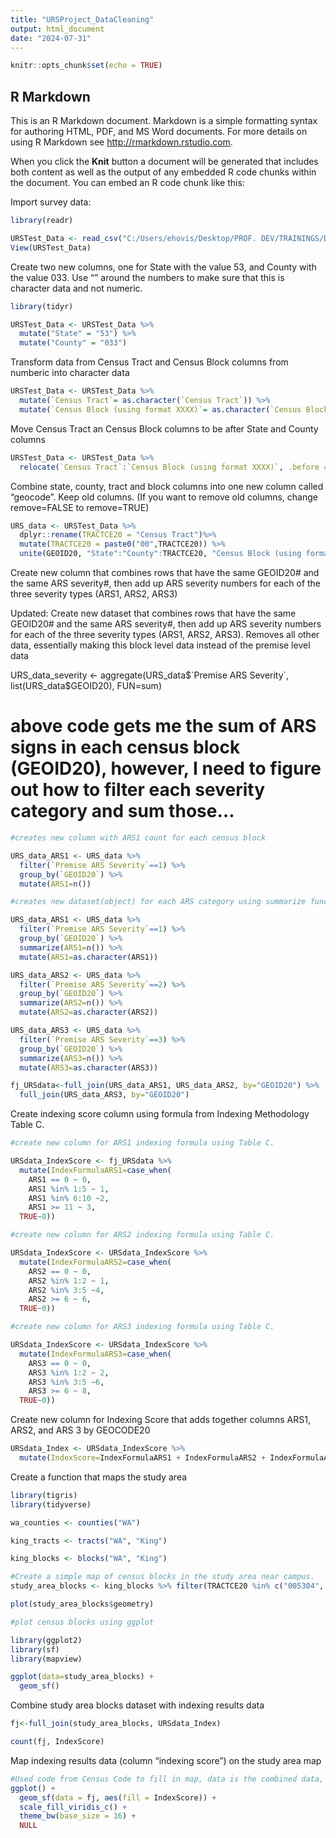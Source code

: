 ---
title: "URSProject_DataCleaning"
output: html_document
date: "2024-07-31"
---

```{r setup, include=FALSE}
knitr::opts_chunk$set(echo = TRUE)
```

## R Markdown

This is an R Markdown document. Markdown is a simple formatting syntax for authoring HTML, PDF, and MS Word documents. For more details on using R Markdown see <http://rmarkdown.rstudio.com>.

When you click the **Knit** button a document will be generated that includes both content as well as the output of any embedded R code chunks within the document. You can embed an R code chunk like this:

Import survey data:

```{r}

library(readr)

URSTest_Data <- read_csv("C:/Users/ehovis/Desktop/PROF. DEV/TRAININGS/DASEH Coding Workshop/Code-A-Thon Projects/Rodent Survey Form_TestData.csv")
View(URSTest_Data)

```

Create two new columns, one for State with the value 53, and County with the value 033. Use "" around the numbers to make sure that this is character data and not numeric.

```{r}
library(tidyr)

URSTest_Data <- URSTest_Data %>%
  mutate("State" = "53") %>%
  mutate("County" = "033")

```

Transform data from Census Tract and Census Block columns from numberic into character data

```{r}

URSTest_Data <- URSTest_Data %>%
  mutate(`Census Tract`= as.character(`Census Tract`)) %>%
  mutate(`Census Block (using format XXXX)`= as.character(`Census Block (using format XXXX)`))

```

Move Census Tract an Census Block columns to be after State and County columns

```{r}

URSTest_Data <- URSTest_Data %>%
  relocate(`Census Tract`:`Census Block (using format XXXX)`, .before = NULL, .after = County)

```

Combine state, county, tract and block columns into one new column called "geocode". Keep old columns. (If you want to remove old columns, change remove=FALSE to remove=TRUE)

```{r}

URS_data <- URSTest_Data %>%
  dplyr::rename(TRACTCE20 = "Census Tract")%>%
  mutate(TRACTCE20 = paste0("00",TRACTCE20)) %>%
  unite(GEOID20, "State":"County":TRACTCE20, "Census Block (using format XXXX)", sep = "", remove = FALSE, na.rm = FALSE)

```

Create new column that combines rows that have the same GEOID20# and the same ARS severity#, then add up ARS severity numbers for each of the three severity types (ARS1, ARS2, ARS3)

Updated: Create new dataset that combines rows that have the same GEOID20# and the same ARS severity#, then add up ARS severity numbers for each of the three severity types (ARS1, ARS2, ARS3). Removes all other data, essentially making this block level data instead of the premise level data

URS_data_severity <- aggregate(URS_data$`Premise ARS Severity`, list(URS_data$GEOID20), FUN=sum)

# above code gets me the sum of ARS signs in each census block (GEOID20), however, I need to figure out how to filter each severity category and sum those...

```{r}

#creates new column with ARS1 count for each census block

URS_data_ARS1 <- URS_data %>%
  filter(`Premise ARS Severity`==1) %>%
  group_by(`GEOID20`) %>%
  mutate(ARS1=n())

#creates new dataset(object) for each ARS category using summarize function. Mutate function is used to convert ARS column numerical data to character data.

URS_data_ARS1 <- URS_data %>%
  filter(`Premise ARS Severity`==1) %>%
  group_by(`GEOID20`) %>%
  summarize(ARS1=n()) %>%
  mutate(ARS1=as.character(ARS1))

URS_data_ARS2 <- URS_data %>%
  filter(`Premise ARS Severity`==2) %>%
  group_by(`GEOID20`) %>%
  summarize(ARS2=n()) %>%
  mutate(ARS2=as.character(ARS2))

URS_data_ARS3 <- URS_data %>%
  filter(`Premise ARS Severity`==3) %>%
  group_by(`GEOID20`) %>%
  summarize(ARS3=n()) %>%
  mutate(ARS3=as.character(ARS3))

fj_URSdata<-full_join(URS_data_ARS1, URS_data_ARS2, by="GEOID20") %>%
  full_join(URS_data_ARS3, by="GEOID20")

```

Create indexing score column using formula from Indexing Methodology Table C.

```{r}
#create new column for ARS1 indexing formula using Table C.

URSdata_IndexScore <- fj_URSdata %>%
  mutate(IndexFormulaARS1=case_when(
    ARS1 == 0 ~ 0,
    ARS1 %in% 1:5 ~ 1,
    ARS1 %in% 6:10 ~2,
    ARS1 >= 11 ~ 3,
  TRUE~0))

#create new column for ARS2 indexing formula using Table C.

URSdata_IndexScore <- URSdata_IndexScore %>%
  mutate(IndexFormulaARS2=case_when(
    ARS2 == 0 ~ 0,
    ARS2 %in% 1:2 ~ 1,
    ARS2 %in% 3:5 ~4,
    ARS2 >= 6 ~ 6,
  TRUE~0))

#create new column for ARS3 indexing formula using Table C.

URSdata_IndexScore <- URSdata_IndexScore %>%
  mutate(IndexFormulaARS3=case_when(
    ARS3 == 0 ~ 0,
    ARS3 %in% 1:2 ~ 2,
    ARS3 %in% 3:5 ~6,
    ARS3 >= 6 ~ 8,
  TRUE~0))

```

Create new column for Indexing Score that adds together columns ARS1, ARS2, and ARS 3 by GEOCODE20

```{r}
URSdata_Index <- URSdata_IndexScore %>%
  mutate(IndexScore=IndexFormulaARS1 + IndexFormulaARS2 + IndexFormulaARS3)
```

Create a function that maps the study area

```{r}

library(tigris)
library(tidyverse)

wa_counties <- counties("WA")

king_tracts <- tracts("WA", "King")

king_blocks <- blocks("WA", "King")

#Create a simple map of census blocks in the study area near campus.
study_area_blocks <- king_blocks %>% filter(TRACTCE20 %in% c("005304", "005303", "005306", "005202", "005201", "005307", "004401", "004402", "004202", "004500", "005305", "004302", "004301"))

plot(study_area_blocks$geometry)

#plot census blocks using ggplot

library(ggplot2)
library(sf)
library(mapview)

ggplot(data=study_area_blocks) +
  geom_sf()

```


Combine study area blocks dataset with indexing results data

```{r}

fj<-full_join(study_area_blocks, URSdata_Index)

count(fj, IndexScore)
```

Map indexing results data (column "indexing score") on the study area map

```{r}
#Used code from Census Code to fill in map, data is the combined data, fill is the indexing score with a "heat" color scale (yellow -> red)
ggplot() + 
  geom_sf(data = fj, aes(fill = IndexScore)) +
  scale_fill_viridis_c() + 
  theme_bw(base_size = 16) +
  NULL

```
